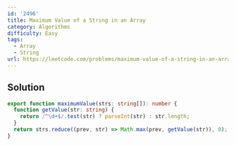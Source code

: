 ```yaml
---
id: '2496'
title: Maximum Value of a String in an Array
category: Algorithms
difficulty: Easy
tags:
  - Array
  - String
url: https://leetcode.com/problems/maximum-value-of-a-string-in-an-array
---
```


## Solution

```typescript filename="solution.ts" copy
export function maximumValue(strs: string[]): number {
  function getValue(str: string) {
    return /^\d+$/.test(str) ? parseInt(str) : str.length;
  }
  return strs.reduce((prev, str) => Math.max(prev, getValue(str)), 0);
}
```
